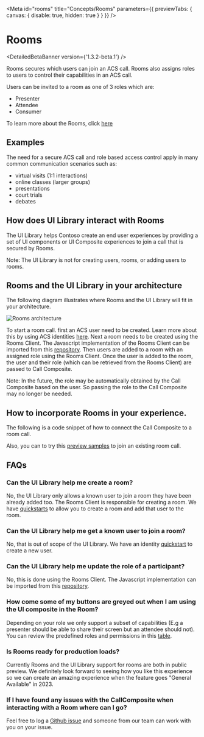 
<Meta id="rooms" title="Concepts/Rooms" parameters={{ previewTabs: { canvas: { disable: true, hidden: true } } }} />

# Rooms

<DetailedBetaBanner version={'1.3.2-beta.1'} />

Rooms secures which users can join an ACS call. Rooms also assigns roles to users to control their capabilities in an ACS call.

Users can be invited to a room as one of 3 roles which are:

- Presenter
- Attendee
- Consumer

To learn more about the Rooms, click [here](https://docs.microsoft.com/en-us/azure/communication-services/concepts/rooms/room-concept)

## Examples

The need for a secure ACS call and role based access control apply in many common communication scenarios such as:

- virtual visits (1:1 interactions)
- online classes (larger groups)
- presentations
- court trials
- debates

## How does UI Library interact with Rooms

The UI Library helps Contoso create an end user experiences by providing a set of UI components or UI Composite experiences
to join a call that is secured by Rooms.

Note: The UI Library is not for creating users, rooms, or adding users to rooms.

## Rooms and the UI Library in your architecture

The following diagram illustrates where Rooms and the UI Library will fit in your architecture.

<img src="images/rooms_architecture.png" alt="Rooms architecture" />

To start a room call. first an ACS user need to be created. Learn more about this by using ACS identities [here](/?path=/docs/identity--page).
Next a room needs to be created using the Rooms Client. The Javascript implementation of the Rooms Client can be imported from this [repository](https://github.com/Azure/azure-sdk-for-js/tree/main/sdk/communication/communication-rooms/).
Then users are added to a room with an assigned role using the Rooms Client.
Once the user is added to the room, the user and their role (which can be retrieved from the Rooms Client) are passed to Call Composite.

Note: In the future, the role may be automatically obtained by the Call Composite based on the user. So passing the role to the Call Composite
may no longer be needed.

## How to incorporate Rooms in your experience.

The following is a code snippet of how to connect the Call Composite to a room call.

<Source code={RoomsCallSnippetText} />

Also, you can to try this <a href="./?path=/story/composites-call-joinexistingcall--join-existing-call&args=callType:Rooms" target="_blank">preview samples</a> to join an existing room call.

## FAQs

### Can the UI Library help me create a room?

No, the UI Library only allows a known user to join a room they have been already added too. The Rooms Client is responsible for creating a room.
We have [quickstarts](https://docs.microsoft.com/en-us/azure/communication-services/quickstarts/rooms/get-started-rooms) to allow you to create a
room and add that user to the room.

### Can the UI Library help me get a known user to join a room?

No, that is out of scope of the UI Library. We have an identity
[quickstart](https://docs.microsoft.com/en-us/azure/communication-services/quickstarts/access-tokens?tabs=windows&pivots=platform-azcli#create-an-identity-and-issue-an-access-token-in-the-same-request)
to create a new user.

### Can the UI Library help me update the role of a participant?

No, this is done using the Rooms Client. The Javascript implementation can be imported from this
[repository](https://github.com/Azure/azure-sdk-for-js/tree/main/sdk/communication/communication-rooms/).

### How come some of my buttons are greyed out when I am using the UI composite in the Room?

Depending on your role we only support a subset of capabilities (E.g a presenter should be able to share their screen
but an attendee should not). You can review the predefined roles and permissions in this
[table](https://docs.microsoft.com/en-us/azure/communication-services/concepts/rooms/room-concept#predefined-participant-roles-and-permissions).

### Is Rooms ready for production loads?

Currently Rooms and the UI Library support for rooms are both in public preview. We definitely look forward to seeing how you
like this experience so we can create an amazing experience when the feature goes "General Available" in 2023.

### If I have found any issues with the CallComposite when interacting with a Room where can I go?

Feel free to log a [Github issue](https://github.com/Azure/communication-ui-library/issues) and someone from our team can work with you on your issue.
